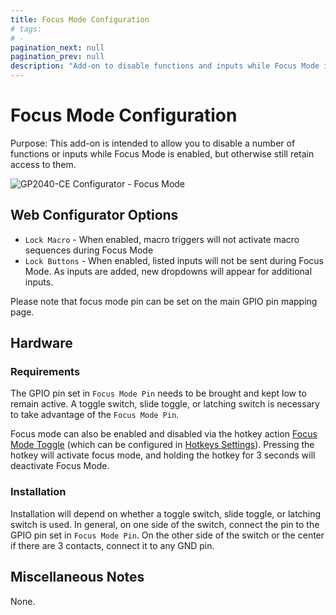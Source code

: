 ```yaml
---
title: Focus Mode Configuration
# tags:
# -
pagination_next: null
pagination_prev: null
description: "Add-on to disable functions and inputs while Focus Mode is enabled"
---
```


# Focus Mode Configuration

Purpose: This add-on is intended to allow you to disable a number of functions or inputs while Focus Mode is enabled, but otherwise still retain access to them.

![GP2040-CE Configurator - Focus Mode](../assets/images/gpc-add-ons-focus-mode.png)

## Web Configurator Options

- `Lock Macro` - When enabled, macro triggers will not activate macro sequences during Focus Mode
- `Lock Buttons` - When enabled, listed inputs will not be sent during Focus Mode. As inputs are added, new dropdowns will appear for additional inputs.

Please note that focus mode pin can be set on the main GPIO pin mapping page.

## Hardware

### Requirements

The GPIO pin set in `Focus Mode Pin` needs to be brought and kept low to remain active. A toggle switch, slide toggle, or latching switch is necessary to take advantage of the `Focus Mode Pin`.

Focus mode can also be enabled and disabled via the hotkey action [Focus Mode Toggle](../hotkeys.mdx#focus-mode-toggle) (which can be configured in [Hotkeys Settings](../web-configurator/menu-pages/01-settings.mdx#hotkey-settings)). Pressing the hotkey will activate focus mode, and holding the hotkey for 3 seconds will deactivate Focus Mode.

### Installation

Installation will depend on whether a toggle switch, slide toggle, or latching switch is used. In general, on one side of the switch, connect the pin to the GPIO pin set in `Focus Mode Pin`. On the other side of the switch or the center if there are 3 contacts, connect it to any GND pin.

## Miscellaneous Notes

None.
